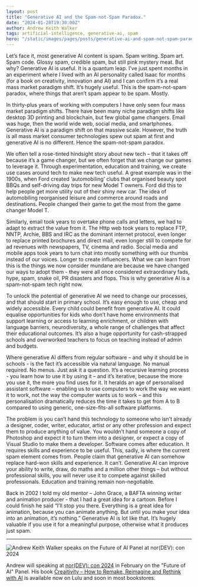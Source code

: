 ```yaml
---
layout: post
title: "Generative AI and the Spam-not-Spam Paradox."
date: "2024-01-28T19:30:00Z"
author: Andrew Keith Walker 
tags: artificial-intelligence, generative-ai, spam
hero: "/static/images/pages/posts/generative-ai-and-spam-not-spam-paradox/hero.jpg"
---
```


Let’s face it, most generative AI content is spam. Spam writing. Spam art. Spam
code. Glossy spam, credible spam, but still pink mystery meat. But why?
Generative AI is useful. It is a quantum leap. I’ve just spent months in an
experiment where I lived with an AI personality called Isaac for months (for a
book on creativity, innovation and AI) and I can confirm it’s a real mass
market paradigm shift. It’s hugely useful. This is the spam-not-spam paradox,
where things that aren’t spam appear to be spam. Mostly.

In thirty-plus years of working with computers I have only seen four mass
market paradigm shifts. There have been many niche paradigm shifts like desktop
3D printing and blockchain, but few global game changers. Email was huge, then
the world wide web, social media, and smartphones. Generative AI is a paradigm
shift on that massive scale. However, the truth is all mass market consumer
technologies spew out spam at first and generative AI is no different. Hence
the spam-not-spam paradox.

We often tell a rose-tinted hindsight story about new tech – that it takes off
because it’s a game changer, but we often forget that we change our games to
leverage it. Through experimentation, education and training, we create use
cases around tech to make new tech useful. A great example was in the 1900s,
when Ford created ‘automobiling’ clubs that organised beauty spot BBQs and
self-driving day trips for new Model T owners. Ford did this to help people get
more utility out of their shiny new car.  The idea of automobiling reorganised
leisure and commerce around roads and destinations. People changed their game
to get the most from the game changer Model T.

Similarly, email took years to overtake phone calls and letters, we had to
adapt to extract the value from it. The Http web took years to replace FTP,
NNTP, Archie, BBS and IRC as the dominant internet protocol, even longer to
replace printed brochures and direct mail, even longer still to compete for ad
revenues with newspapers, TV, cinema and radio.  Social media and mobile apps
took years to turn chat into mostly something with our thumbs instead of our
voices. Longer to create influencers. What we can learn from this is the things
we now consider mundane are because we have changed our ways to adopt them -
they were all once considered extraordinary fads, hype, spam, snake oil, PR
disasters and flops. This is why generative AI is a spam-not-spam tech right
now. 

To unlock the potential of generative AI we need to change our processes, and
that should start in primary school. It’s easy enough to use, cheap and widely
accessible. Every child could benefit from generative AI. It could equalise
opportunities for kids who don’t have home environments that support learning
or access to learning enrichment, or children with language barriers,
neurodiversity, a whole range of challenges that affect their educational
outcomes. It’s also a huge opportunity for cash-strapped schools and overworked
teachers to focus on teaching instead of admin and budgets. 

Where generative AI differs from regular software – and why it should be in
schools - is the fact it’s accessible via natural language. No manual
required. No menus. Just ask it a question.  It’s a recursive learning
process - you learn how to use it by using it – and it’s iterative, because the
more you use it, the more you find uses for it. It heralds an age of
personalised assistant software – enabling us to use computers to work the way
we want it to work, not the way the computer wants us to work – and this
personalisation dramatically reduces the time it takes to get from A to B
compared to using generic, one-size-fits-all software platforms.

The problem is you can’t hand this technology to someone who isn’t already a
designer, coder, writer, educator, artist or any other profession and expect
them to produce anything of value. You wouldn’t hand someone a copy of
Photoshop and expect it to turn them into a designer, or expect a copy of
Visual Studio to make them a developer. Software comes after education. It
requires skills and experience to be useful. This, sadly, is where the current
spam element comes from. People claim that generative AI can somehow replace
hard-won skills and experience. It can’t. Generative AI can improve your
ability to write, draw, do maths and a million other things – but without
professional skills, you will never use it to compete against skilled
professionals. Education and training remain non-negotiable.

Back in 2002 I told my old mentor – John Grace, a BAFTA winning writer and
animation producer - that I had a great idea for a cartoon.  Before I could
finish he said “I’ll stop you there. Everything is a great idea for animation,
because you can animate anything. But until you make your idea into an
animation, it’s nothing.”  Generative AI is lot like that. It’s hugely valuable
if you use it for a meaningful purpose, otherwise what it produces just spam.

---

![Andrew Keith Walker speaks on the Future of AI Panel at nor(DEV): con 2024](/static/images/pages/posts/generative-ai-and-spam-not-spam-paradox/nordevcon-panel-future-of-ai.jpg)

Andrew will speaking at [nor(DEV): con 2024](https://nordevcon.com) in February
on the "Future of AI" Panel. His book [Creaitivity – How to Remake, Reimagine and Rethink with AI](https://www.lulu.com/shop/christopher-loughlan-and-andrew-keith-walker/creaitivity-how-to-rethink-reimagine-and-remake-with-ai/paperback/product-e775zgd.html) is available now on Lulu and soon in most bookstores.
